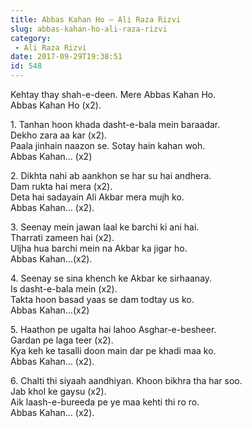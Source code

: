 ```yaml
---
title: Abbas Kahan Ho – Ali Raza Rizvi
slug: abbas-kahan-ho-ali-raza-rizvi
category:
 - Ali Raza Rizvi
date: 2017-09-29T19:38:51
id: 548
---
```


<p>Kehtay thay shah-e-deen. Mere Abbas Kahan Ho.<br />
Abbas Kahan Ho (x2).</p>
<p>1. Tanhan hoon khada dasht-e-bala mein baraadar.<br />
Dekho zara aa kar (x2).<br />
Paala jinhain naazon se. Sotay hain kahan woh.<br />
Abbas Kahan… (x2)</p>
<p>2. Dikhta nahi ab aankhon se har su hai andhera.<br />
Dam rukta hai mera (x2).<br />
Deta hai sadayain Ali Akbar mera mujh ko.<br />
Abbas Kahan… (x2).</p>
<p>3. Seenay mein jawan laal ke barchi ki ani hai.<br />
Tharrati zameen hai (x2).<br />
Uljha hua barchi mein na Akbar ka jigar ho.<br />
Abbas Kahan…(x2).</p>
<p>4. Seenay se sina khench ke Akbar ke sirhaanay.<br />
Is dasht-e-bala mein (x2).<br />
Takta hoon basad yaas se dam todtay us ko.<br />
Abbas Kahan…(x2)</p>
<p>5. Haathon pe ugalta hai lahoo Asghar-e-besheer.<br />
Gardan pe laga teer (x2).<br />
Kya keh ke tasalli doon main dar pe khadi maa ko.<br />
Abbas Kahan… (x2).</p>
<p>6. Chalti thi siyaah aandhiyan. Khoon bikhra tha har soo.<br />
Jab khol ke gaysu (x2).<br />
Aik laash-e-bureeda pe ye maa kehti thi ro ro.<br />
Abbas Kahan… (x2).</p>
<p> </p>